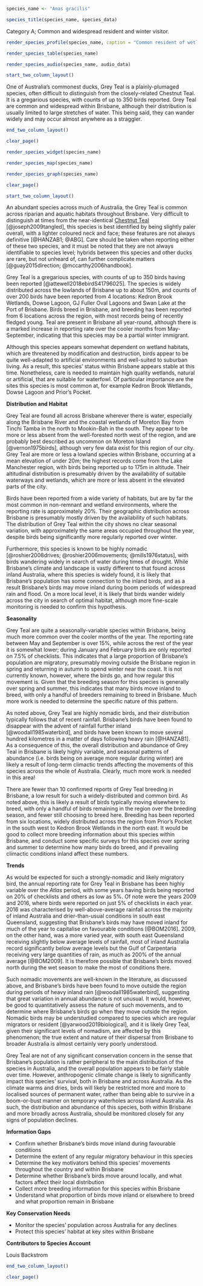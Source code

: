 ```r
species_name <- "Anas gracilis"
```

```r
species_title(species_name, species_data)
```

Category A; Common and widespread resident and winter visitor.

```r
render_species_profile(species_name, caption = "Common resident of wetlands and waterways across Brisbane. More records in winter, suggesting a degree of migratory behaviour, although occurrence fluctuates year-to-year. Breeds during spring and summer. Not of conservation concern.")
```

```r
render_species_table(species_name)
```

```r
render_species_audio(species_name, audio_data)
```

```r
start_two_column_layout()
```

One of Australia's commonest ducks, Grey Teal is a plainly-plumaged species, often difficult to distinguish from the closely-related Chestnut Teal. It is a gregarious species, with counts of up to 350 birds reported. Grey Teal are common and widespread within Brisbane, although their distribution is usually limited to large stretches of water. This being said, they can wander widely and may occur almost anywhere as a straggler.

```r
end_two_column_layout()
```

```r
clear_page()
```

```r
render_species_widget(species_name)
```

```r
render_species_map(species_name)
```

```r
render_species_graph(species_name)
```

```r
clear_page()
```

```r
start_two_column_layout()
```

An abundant species across much of Australia, the Grey Teal is common across riparian and aquatic habitats throughout Brisbane. Very difficult to distinguish at times from the near-identical [Chestnut Teal](#chestnut-teal-anas-castanea) [@joseph2009tangled], this species is best identified by being slightly paler overall, with a lighter coloured neck and face; these features are not always definitive [@HANZAB1; @ABG]. Care should be taken when reporting either of these two species, and it must be noted that they are not always identifiable to species level; hybrids between this species and other ducks are rare, but not unheard of, can further complicate matters [@guay2015direction; @mccarthy2006handbook].

Grey Teal is a gregarious species, with counts of up to 350 birds having been reported [@attewell2018ebirdS41796025]. The species is widely distributed across the lowlands of Brisbane up to about 150m, and counts of over 200 birds have been reported from 4 locations: Kedron Brook Wetlands, Dowse Lagoon, GJ Fuller Oval Lagoons and Swan Lake at the Port of Brisbane. Birds breed in Brisbane, and breeding has been reported from 6 locations across the region, with most records being of recently fledged young. Teal are present in Brisbane all year-round, although there is a marked increase in reporting rate over the cooler months from May-September, indicating that this species may be a partial winter immigrant.

Although this species appears somewhat dependent on wetland habitats, which are threatened by modification and destruction, birds appear to be quite well-adapted to artificial environments and well-suited to suburban living. As a result, this species' status within Brisbane appears stable at this time. Nonetheless, care is needed to maintain high quality wetlands, natural or artificial, that are suitable for waterfowl. Of particular importance are the sites this species is most common at, for example Kedron Brook Wetlands, Dowse Lagoon and Prior's Pocket.

**Distribution and Habitat**

Grey Teal are found all across Brisbane wherever there is water, especially along the Brisbane River and the coastal wetlands of Moreton Bay from Tinchi Tamba in the north to Mookin-Bah in the south. They appear to be more or less absent from the well-forested north west of the region, and are probably best described as uncommon on Moreton Island [@vernon1975birds], although very few data exist for this region of our city. Grey Teal are more or less a lowland species within Brisbane, occurring at a mean elevation of under 20m; the highest records come from the Lake Manchester region, with birds being reported up to 175m in altitude. Their altitudinal distribution is presumably driven by the availability of suitable waterways and wetlands, which are more or less absent in the elevated parts of the city.

Birds have been reported from a wide variety of habitats, but are by far the most common in non-remnant and wetland environments, where the reporting rate is approximately 20%. Their geographic distribution across Brisbane is presumably mostly driven by the availability of such habitats. The distribution of Grey Teal within the city shows no clear seasonal variation, with approximately the same areas occupied throughout the year, despite birds being significantly more regularly reported over winter.

Furthermore, this species is known to be highly nomadic [@roshier2008drives; @roshier2006movements; @mills1976status], with birds wandering widely in search of water during times of drought. While Brisbane's climate and landscape is vastly different to that found across inland Australia, where this species is widely found, it is likely that Brisbane's population has some connection to the inland birds, and as a result Brisbane's birds may move inland during boom periods of widespread rain and flood. On a more local level, it is likely that birds wander widely across the city in search of optimal habitat, although more fine-scale monitoring is needed to confirm this hypothesis.

**Seasonality**

Grey Teal are quite a seasonally-variable species within Brisbane, being much more common over the cooler months of the year. The reporting rate between May and September is over 15%, while across the rest of the year it is somewhat lower; during January and February birds are only reported on 7.5% of checklists. This indicates that a large proportion of Brisbane's population are migratory, presumably moving outside the Brisbane region in spring and returning in autumn to spend winter near the coast. It is not currently known, however, where the birds go, and how regular this movement is. Given that the breeding season for this species is generally over spring and summer, this indicates that many birds move inland to breed, with only a handful of breeders remaining to breed in Brisbane. Much more work is needed to determine the specific nature of this pattern.

As noted above, Grey Teal are highly nomadic birds, and their distribution typically follows that of recent rainfall. Brisbane's birds have been found to disappear with the advent of rainfall further inland [@woodall1985waterbird], and birds have been known to move several hundred kilometres in a matter of days following heavy rain [@HANZAB1]. As a consequence of this, the overall distribution and abundance of Grey Teal in Brisbane is likely highly variable, and seasonal patterns of abundance (i.e. birds being on average more regular during winter) are likely a result of long-term climactic trends affecting the movements of this species across the whole of Australia. Clearly, much more work is needed in this area!

There are fewer than 10 confirmed reports of Grey Teal breeding in Brisbane, a low result for such a widely-distributed and common bird. As noted above, this is likely a result of birds typically moving elsewhere to breed, with only a handful of birds remaining in the region over the breeding season, and fewer still choosing to breed here. Breeding has been reported from six locations, widely distributed across the region from Prior's Pocket in the south west to Kedron Brook Wetlands in the north east. It would be good to collect more breeding information about this species within Brisbane, and conduct some specific surveys for this species over spring and summer to determine how many birds do breed, and if prevailing climactic conditions inland affect these numbers.

**Trends**

As would be expected for such a strongly-nomadic and likely migratory bird, the annual reporting rate for Grey Teal in Brisbane has been highly variable over the _Atlas_ period, with some years having birds being reported on 20% of checklists and others as low as 5%. Of note were the years 2009 and 2016, where birds were reported on just 5% of checklists in each year. 2016 was characterised by well-above-average rainfall across the majority of inland Australia and drier-than-usual conditions in south east Queensland, suggesting that Brisbane's birds may have moved inland for much of the year to capitalise on favourable conditions [@BOM2016]. 2009, on the other hand, was a more varied year, with south east Queensland receiving slightly below average levels of rainfall, most of inland Australia record significantly below average levels but the Gulf of Carpentaria receiving very large quantities of rain, as much as 200% of the annual average [@BOM2009]. It is therefore possible that Brisbane's birds moved north during the wet season to make the most of conditions there.

Such nomadic movements are well-known in the literature, as discussed above, and Brisbane's birds have been found to move outside the region during periods of heavy inland rain [@woodall1985waterbird], suggesting that great variation in annual abundance is not unusual. It would, however, be good to quantitatively assess the nature of such movements, and to determine where Brisbane's birds go when they move outside the region. Nomadic birds may be understudied compared to species which are regular migrators or resident [@yarwood2019biological], and it is likely Grey Teal, given their significant levels of nomadism, are affected by this phenomenon; the true extent and nature of their dispersal from Brisbane to broader Australia is almost certainly very poorly understood.

Grey Teal are not of any significant conservation concern in the sense that Brisbane’s population is rather peripheral to the main distribution of the species in Australia, and the overall population appears to be fairly stable over time. However, anthropogenic climate change is likely to significantly impact this species' survival, both in Brisbane and across Australia. As the climate warms and dries, birds will likely be restricted more and more to localised sources of permanent water, rather than being able to survive in a boom-or-bust manner on temporary waterholes across inland Australia. As such, the distribution and abundance of this species, both within Brisbane and more broadly across Australia, should be monitored closely for any signs of population declines.

**Information Gaps**

- Confirm whether Brisbane's birds move inland during favourable conditions  
- Determine the extent of any regular migratory behaviour in this species    
- Determine the key motivators behind this species' movements throughout the country and within Brisbane   
- Determine whether Brisbane's birds move around locally, and what factors affect their local distribution   
- Collect more breeding information for this species within Brisbane
- Understand what proportion of birds move inland or elsewhere to breed and what proportion remain in Brisbane

**Key Conservation Needs**

- Monitor the species' population across Australia for any declines
- Protect this species' habitat at key sites within Brisbane

**Contributors to Species Account**

Louis Backstrom

```r
end_two_column_layout()
```

```r
clear_page()
```
